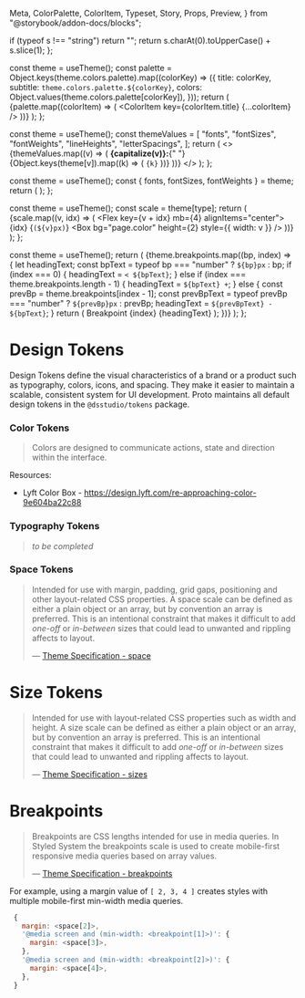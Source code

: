   Meta,
  ColorPalette,
  ColorItem,
  Typeset,
  Story,
  Props,
  Preview,
} from "@storybook/addon-docs/blocks";

<Meta title="Foundations/Design Tokens" />

  if (typeof s !== "string") return "";
  return s.charAt(0).toUpperCase() + s.slice(1);
};

  const theme = useTheme();
  const palette = Object.keys(theme.colors.palette).map((colorKey) => ({
    title: colorKey,
    subtitle: `theme.colors.palette.${colorKey}`,
    colors: Object.values(theme.colors.palette[colorKey]),
  }));
  return (
    <ColorPalette>
      {palette.map((colorItem) => (
        <ColorItem key={colorItem.title} {...colorItem} />
      ))}
    </ColorPalette>
  );
};

  const theme = useTheme();
  const themeValues = [
    "fonts",
    "fontSizes",
    "fontWeights",
    "lineHeights",
    "letterSpacings",
  ];
  return (
    <>
      {themeValues.map((v) => (
        <Text mb={2}>
          <strong>{capitalize(v)}:</strong>{" "}
          <span>
            {Object.keys(theme[v]).map((k) => (
              <code>{k}</code>
            ))}
          </span>
        </Text>
      ))}
      <TypographyPreview />
    </>
  );
};

  const theme = useTheme();
  const { fonts, fontSizes, fontWeights } = theme;
  return (
    <Typeset
      fontSizes={Object.values(fontSizes)}
      fontFamily={fonts.body}
      fontWeight={fontWeights.bold}
    />
  );
};

  const theme = useTheme();
  const scale = theme[type];
  return (
    <Box>
      {scale.map((v, idx) => (
        <Flex key={v + idx} mb={4} alignItems="center">
          <Text minWidth={4}>
            {idx} <Text as="span">{`(${v}px)`}</Text>
          </Text>
          <Box bg="page.color" height={2} style={{ width: v }} />
        </Flex>
      ))}
    </Box>
  );
};

  const theme = useTheme();
  return (
    <Box>
      {theme.breakpoints.map((bp, index) => {
        let headingText;
        const bpText = typeof bp === "number" ? `${bp}px` : bp;
        if (index === 0) {
          headingText = `< ${bpText}`;
        } else if (index === theme.breakpoints.length - 1) {
          headingText = `${bpText} +`;
        } else {
          const prevBp = theme.breakpoints[index - 1];
          const prevBpText =
            typeof prevBp === "number" ? `${prevBp}px` : prevBp;
          headingText = `${prevBpText} - ${bpText}`;
        }
        return (
          <Flex alignItems="center" justifyContent="space-between" mb={4}>
            <Text minWidth={4} mr={3}>
              Breakpoint {index}
            </Text>
            <Text variant="heading" as="h1">
              {headingText}
            </Text>
          </Flex>
        );
      })}
    </Box>
  );
};

# Design Tokens

Design Tokens define the visual characteristics of a brand or a product such as typography, colors, icons, and spacing. They make it easier to maintain a scalable, consistent system for UI development. Proto maintains all default design tokens in the `@dsstudio/tokens` package.

### Color Tokens

> Colors are designed to communicate actions, state and direction within the interface.

<Preview withSource="none">
  <Story name="Colors">
    <Palette />
  </Story>
</Preview>

Resources:

- Lyft Color Box - https://design.lyft.com/re-approaching-color-9e604ba22c88

### Typography Tokens

> _to be completed_

<Story name="Typography">
  <Typography />
</Story>

### Space Tokens

> Intended for use with margin, padding, grid gaps, positioning and other layout-related CSS properties. A space scale can be defined as either a plain object or an array, but by convention an array is preferred. This is an intentional constraint that makes it difficult to add _one-off_ or _in-between_ sizes that could lead to unwanted and rippling affects to layout.
>
> — [Theme Specification - space](https://styled-system.com/theme-specification#space)

<Preview withSource="none">
  <Story name="Space">
    <Layout type="space" />
  </Story>
</Preview>

# Size Tokens

> Intended for use with layout-related CSS properties such as width and height. A size scale can be defined as either a plain object or an array, but by convention an array is preferred. This is an intentional constraint that makes it difficult to add _one-off_ or _in-between_ sizes that could lead to unwanted and rippling affects to layout.
>
> — [Theme Specification - sizes](https://styled-system.com/table#layout)

<Preview withSource="none">
  <Story name="Size">
    <Layout type="sizes" />
  </Story>
</Preview>

# Breakpoints

> Breakpoints are CSS lengths intended for use in media queries. In Styled System the breakpoints scale is used to create mobile-first responsive media queries based on array values.
>
> — [Theme Specification - breakpoints](https://styled-system.com/theme-specification/#breakpoints)

<Preview withSource="none">
  <Story name="Breakpoints">
    <Breakpoints />
  </Story>
</Preview>

For example, using a margin value of `[ 2, 3, 4 ]` creates styles with multiple mobile-first min-width media queries.

```js
 {
   margin: <space[2]>,
   '@media screen and (min-width: <breakpoint[1]>)': {
     margin: <space[3]>,
   },
   '@media screen and (min-width: <breakpoint[2]>)': {
     margin: <space[4]>,
   },
 }
```
